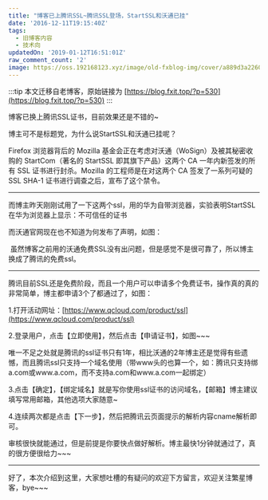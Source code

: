```yaml
---
title: "博客已上腾讯SSL~腾讯SSL登场，StartSSL和沃通已挂"
date: '2016-12-11T19:15:40Z'
tags:
  - 旧博客内容
  - 技术向
updatedOn: '2019-01-12T16:51:01Z'
raw_comment_count: '2'
image: https://oss.192168123.xyz/image/old-fxblog-img/cover/a889d3a2260d599e4447b06e60de9d79.png
---
```


:::tip
本文迁移自老博客，原始链接为 [https://blog.fxit.top/?p=530](https://blog.fxit.top/?p=530)
:::

博客已换上腾讯SSL证书，目前效果还是不错的~

博主可不是标题党，为什么说StartSSL和沃通已挂呢？

Firefox 浏览器背后的 Mozilla 基金会正在考虑对沃通（WoSign）及被其秘密收购的 StartCom（著名的 StartSSL 即其旗下产品）这两个 CA 一年内新签发的所有 SSL 证书进行封杀。Mozilla 的工程师是在对这两个 CA 签发了一系列可疑的 SSL SHA-1 证书进行调查之后，宣布了这个禁令。

<hr />

而博主昨天刚刚试用了一下这两个ssl，用的华为自带浏览器，实验表明StartSSL在华为浏览器上显示：不可信任的证书

而沃通官网现在也不知道为何发布了声明，如图：

<img src="https://oss.192168123.xyz/image/old-fxblog-img/81236ab441e39ec5f1a93c2f57694c66.png" alt="" />
虽然博客之前用的沃通免费SSL没有出问题，但是感觉不是很可靠了，所以博主换成了腾讯的免费ssl。

<hr />

腾讯目前SSL还是免费阶段，而且一个用户可以申请多个免费证书，操作真的真的非常简单，博主都申请3个了都通过了，如图：
<img src="https://oss.192168123.xyz/image/old-fxblog-img/18b78d625efe8dd532cb5bf414a871b1.png" alt="" />


1.打开活动网址：[https://www.qcloud.com/product/ssl](https://www.qcloud.com/product/ssl)

2.登录用户，点击【立即使用】，然后点击【申请证书】，如图~~~
<img src="https://oss.192168123.xyz/image/old-fxblog-img/6e6c4621400f29d0855200e1ed19bcef.png" alt="" />

唯一不足之处就是腾讯的ssl证书只有1年，相比沃通的2年博主还是觉得有些遗憾，而且腾讯ssl只支持一个域名使用（带www头的也算一个，如：腾讯只支持绑a.com或www.a.com，而不支持a.com和www.a.com一起绑定）

3.点击【确定】，【绑定域名】就是写你使用ssl证书的访问域名，【邮箱】博主建议填写常用邮箱，其他选项大家随意~

4.连续两次都是点击【下一步】，然后把腾讯云页面提示的解析内容cname解析即可。

审核很快就能通过，但是前提是你要快点做好解析。博主最快1分钟就通过了，真的很方便很给力~~~

<hr />

好了，本次介绍到这里，大家想吐槽的有疑问的欢迎下方留言，欢迎关注繁星博客，bye~~~

